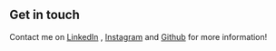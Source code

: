 ## Get in touch

Contact me on [LinkedIn](https://www.linkedin.com/in/bogdan-tudose-65aba01a2/) , [Instagram](https://www.instagram.com/tud0sebogdan/)
and [Github](https://github.com/tudose-bogdan) for more information!
